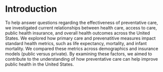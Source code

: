 # Introduction
To help answer questions regarding the effectiveness of preventative care, we investigated current relationships between health care, access to care, public health insurance, and overall health outcomes across the United States. We explored how primary care and prevenatitive measures impact standard health metrics, such as life expectancy, mortality, and infant mortality. We compared these metrics across demographics and insurance models (public versus private). By examining these factors, we aimed to contribute to the understanding of how preventative care can help improve public health in the United States.





